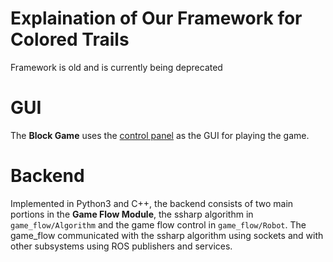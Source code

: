 # Explaination of Our Framework for Colored Trails

Framework is old and is currently being deprecated

# GUI

The **Block Game** uses the [control panel](system/ControlPanel) as the GUI for playing the game.

# Backend

Implemented in Python3 and C++, the backend consists of two main portions in the **Game Flow Module**, the ssharp algorithm in `game_flow/Algorithm` and the game flow control in `game_flow/Robot`. The game_flow communicated with the ssharp algorithm using sockets and with other subsystems using ROS publishers and services.
